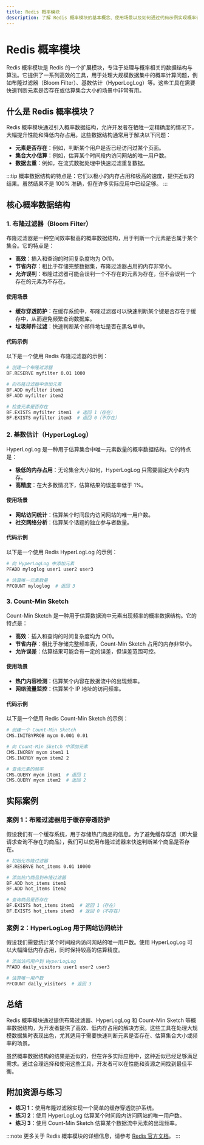 ```yaml
---
title: Redis 概率模块
description: 了解 Redis 概率模块的基本概念、使用场景以及如何通过代码示例实现概率计算。
---
```


# Redis 概率模块

Redis 概率模块是 Redis 的一个扩展模块，专注于处理与概率相关的数据结构与算法。它提供了一系列高效的工具，用于处理大规模数据集中的概率计算问题，例如布隆过滤器（Bloom Filter）、基数估计（HyperLogLog）等。这些工具在需要快速判断元素是否存在或估算集合大小的场景中非常有用。

## 什么是 Redis 概率模块？

Redis 概率模块通过引入概率数据结构，允许开发者在牺牲一定精确度的情况下，大幅提升性能和降低内存占用。这些数据结构通常用于解决以下问题：

- **元素是否存在**：例如，判断某个用户是否已经访问过某个页面。
- **集合大小估算**：例如，估算某个时间段内访问网站的唯一用户数。
- **数据去重**：例如，在流式数据处理中快速过滤重复数据。

:::tip
概率数据结构的特点是：它们以极小的内存占用和极高的速度，提供近似的结果。虽然结果不是 100% 准确，但在许多实际应用中已经足够。
:::

## 核心概率数据结构

### 1. 布隆过滤器（Bloom Filter）

布隆过滤器是一种空间效率极高的概率数据结构，用于判断一个元素是否属于某个集合。它的特点是：

- **高效**：插入和查询的时间复杂度均为 O(1)。
- **节省内存**：相比于存储完整数据集，布隆过滤器占用的内存非常小。
- **允许误判**：布隆过滤器可能会误判一个不存在的元素为存在，但不会误判一个存在的元素为不存在。

#### 使用场景

- **缓存穿透防护**：在缓存系统中，布隆过滤器可以快速判断某个键是否存在于缓存中，从而避免频繁查询数据库。
- **垃圾邮件过滤**：快速判断某个邮件地址是否在黑名单中。

#### 代码示例

以下是一个使用 Redis 布隆过滤器的示例：

```bash
# 创建一个布隆过滤器
BF.RESERVE myfilter 0.01 1000

# 向布隆过滤器中添加元素
BF.ADD myfilter item1
BF.ADD myfilter item2

# 检查元素是否存在
BF.EXISTS myfilter item1  # 返回 1（存在）
BF.EXISTS myfilter item3  # 返回 0（不存在）
```

### 2. 基数估计（HyperLogLog）

HyperLogLog 是一种用于估算集合中唯一元素数量的概率数据结构。它的特点是：

- **极低的内存占用**：无论集合大小如何，HyperLogLog 只需要固定大小的内存。
- **高精度**：在大多数情况下，估算结果的误差率低于 1%。

#### 使用场景

- **网站访问统计**：估算某个时间段内访问网站的唯一用户数。
- **社交网络分析**：估算某个话题的独立参与者数量。

#### 代码示例

以下是一个使用 Redis HyperLogLog 的示例：

```bash
# 向 HyperLogLog 中添加元素
PFADD myloglog user1 user2 user3

# 估算唯一元素数量
PFCOUNT myloglog  # 返回 3
```

### 3. Count-Min Sketch

Count-Min Sketch 是一种用于估算数据流中元素出现频率的概率数据结构。它的特点是：

- **高效**：插入和查询的时间复杂度均为 O(1)。
- **节省内存**：相比于存储完整频率表，Count-Min Sketch 占用的内存非常小。
- **允许误差**：估算结果可能会有一定的误差，但误差范围可控。

#### 使用场景

- **热门内容检测**：估算某个内容在数据流中的出现频率。
- **网络流量监控**：估算某个 IP 地址的访问频率。

#### 代码示例

以下是一个使用 Redis Count-Min Sketch 的示例：

```bash
# 创建一个 Count-Min Sketch
CMS.INITBYPROB mycm 0.001 0.01

# 向 Count-Min Sketch 中添加元素
CMS.INCRBY mycm item1 1
CMS.INCRBY mycm item2 2

# 查询元素的频率
CMS.QUERY mycm item1  # 返回 1
CMS.QUERY mycm item2  # 返回 2
```

## 实际案例

### 案例 1：布隆过滤器用于缓存穿透防护

假设我们有一个缓存系统，用于存储热门商品的信息。为了避免缓存穿透（即大量请求查询不存在的商品），我们可以使用布隆过滤器来快速判断某个商品是否存在。

```bash
# 初始化布隆过滤器
BF.RESERVE hot_items 0.01 10000

# 添加热门商品到布隆过滤器
BF.ADD hot_items item1
BF.ADD hot_items item2

# 查询商品是否存在
BF.EXISTS hot_items item1  # 返回 1（存在）
BF.EXISTS hot_items item3  # 返回 0（不存在）
```

### 案例 2：HyperLogLog 用于网站访问统计

假设我们需要统计某个时间段内访问网站的唯一用户数。使用 HyperLogLog 可以大幅降低内存占用，同时保持较高的估算精度。

```bash
# 添加访问用户到 HyperLogLog
PFADD daily_visitors user1 user2 user3

# 估算唯一用户数
PFCOUNT daily_visitors  # 返回 3
```

## 总结

Redis 概率模块通过提供布隆过滤器、HyperLogLog 和 Count-Min Sketch 等概率数据结构，为开发者提供了高效、低内存占用的解决方案。这些工具在处理大规模数据集时表现出色，尤其适用于需要快速判断元素是否存在、估算集合大小或频率的场景。

虽然概率数据结构的结果是近似的，但在许多实际应用中，这种近似已经足够满足需求。通过合理选择和使用这些工具，开发者可以在性能和资源之间找到最佳平衡。

## 附加资源与练习

- **练习 1**：使用布隆过滤器实现一个简单的缓存穿透防护系统。
- **练习 2**：使用 HyperLogLog 估算某个时间段内访问网站的唯一用户数。
- **练习 3**：使用 Count-Min Sketch 估算某个数据流中元素的出现频率。

:::note
更多关于 Redis 概率模块的详细信息，请参考 [Redis 官方文档](https://redis.io/docs/)。
:::